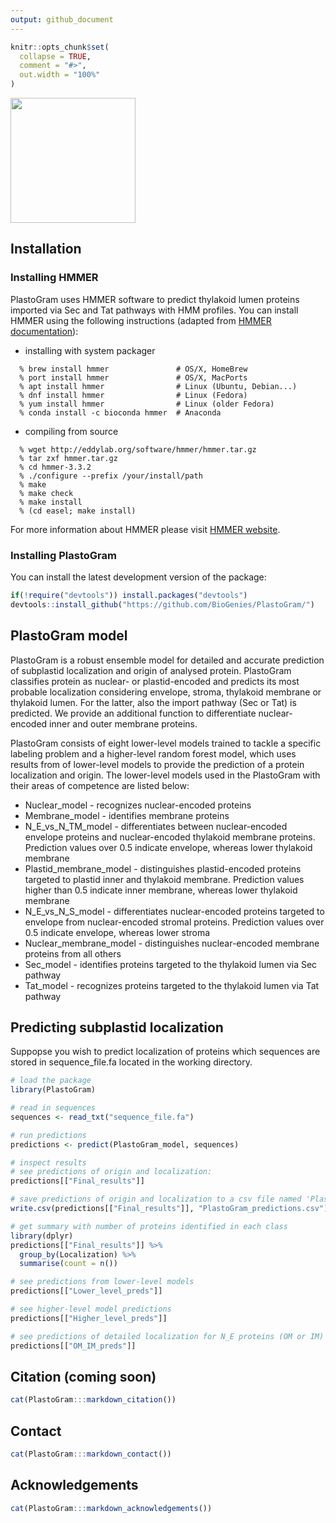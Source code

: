 ```yaml
---
output: github_document
---
```


<!-- README.md is generated from README.Rmd. Please edit that file -->

```r
knitr::opts_chunk$set(
  collapse = TRUE,
  comment = "#>",
  out.width = "100%"
)
```

<img src="./inst/PlastoGram/PlastoGram_logo.png" style="height: 200px;"/>


## Installation

### Installing HMMER

PlastoGram uses HMMER software to predict thylakoid lumen proteins imported via Sec and Tat pathways with HMM profiles. 
You can install HMMER using the following instructions (adapted from [HMMER documentation](http://hmmer.org/documentation.html)):

- installing with system packager
```
  % brew install hmmer               # OS/X, HomeBrew
  % port install hmmer               # OS/X, MacPorts
  % apt install hmmer                # Linux (Ubuntu, Debian...)
  % dnf install hmmer                # Linux (Fedora)
  % yum install hmmer                # Linux (older Fedora)
  % conda install -c bioconda hmmer  # Anaconda
```

- compiling from source
```
  % wget http://eddylab.org/software/hmmer/hmmer.tar.gz 
  % tar zxf hmmer.tar.gz
  % cd hmmer-3.3.2
  % ./configure --prefix /your/install/path
  % make
  % make check
  % make install
  % (cd easel; make install)
```

For more information about HMMER please visit [HMMER website](http://hmmer.org/).

### Installing PlastoGram

You can install the latest development version of the package:

```R
if(!require("devtools")) install.packages("devtools")
devtools::install_github("https://github.com/BioGenies/PlastoGram/")
```

## PlastoGram model

PlastoGram is a robust ensemble model for detailed and accurate prediction of subplastid localization and origin of analysed protein. PlastoGram classifies protein as nuclear- or plastid-encoded and predicts its most probable localization considering envelope, stroma, thylakoid membrane or thylakoid lumen. For the latter, also the import pathway (Sec or Tat) is predicted. We provide an additional function to differentiate nuclear-encoded inner and outer membrane proteins.

PlastoGram consists of eight lower-level models trained to tackle a specific labeling problem and a higher-level random forest model, which uses results from of lower-level models to provide the prediction of a protein localization and origin. The lower-level models used in the PlastoGram with their areas of competence are listed below:

- Nuclear_model - recognizes nuclear-encoded proteins
- Membrane_model - identifies membrane proteins
- N_E_vs_N_TM_model - differentiates between nuclear-encoded envelope proteins and nuclear-encoded thylakoid membrane proteins. Prediction values over 0.5 indicate envelope, whereas lower thylakoid membrane
- Plastid_membrane_model - distinguishes plastid-encoded proteins targeted to plastid inner and thylakoid membrane. Prediction values higher than 0.5 indicate inner membrane, whereas lower thylakoid membrane
- N_E_vs_N_S_model - differentiates nuclear-encoded proteins targeted to envelope from nuclear-encoded stromal proteins. Prediction values over 0.5 indicate envelope, whereas lower stroma
- Nuclear_membrane_model - distinguishes nuclear-encoded membrane proteins from all others
- Sec_model - identifies proteins targeted to the thylakoid lumen via Sec pathway
- Tat_model - recognizes proteins targeted to the thylakoid lumen via Tat pathway

## Predicting subplastid localization

Suppopse you wish to predict localization of proteins which sequences are stored in sequence_file.fa located in the working directory.

``` r
# load the package
library(PlastoGram)

# read in sequences
sequences <- read_txt("sequence_file.fa")

# run predictions
predictions <- predict(PlastoGram_model, sequences)

# inspect results
# see predictions of origin and localization:
predictions[["Final_results"]]

# save predictions of origin and localization to a csv file named 'PlastoGram_predictions.csv'
write.csv(predictions[["Final_results"]], "PlastoGram_predictions.csv")

# get summary with number of proteins identified in each class
library(dplyr)
predictions[["Final_results"]] %>% 
  group_by(Localization) %>% 
  summarise(count = n())

# see predictions from lower-level models
predictions[["Lower_level_preds"]]

# see higher-level model predictions
predictions[["Higher_level_preds"]]

# see predictions of detailed localization for N_E proteins (OM or IM)
predictions[["OM_IM_preds"]]

```

## Citation (coming soon)
```r
cat(PlastoGram:::markdown_citation())
```

## Contact
```r
cat(PlastoGram:::markdown_contact())
```

## Acknowledgements
```r
cat(PlastoGram:::markdown_acknowledgements())
```
